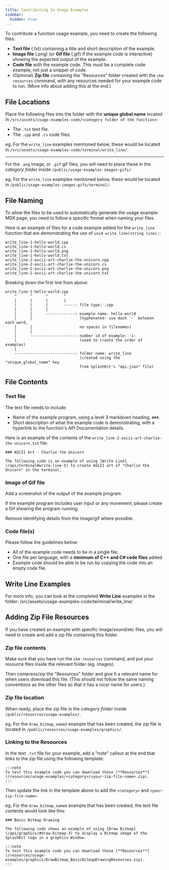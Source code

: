 ```yaml
---
title: Contributing to Usage Examples
sidebar:
  hidden: true
---
```


To contribute a function usage example, you need to create the following files:

- **Text file** (.txt) containing a title and short description of the example.
- **Image file** (.png) (or **Gif file** (.gif) if the example code is interactive) showing the expected output of the example.
- **Code file** with the example code. This must be a complete code example, not just a snippet of code.
- (Optional) **Zip file** containing the "Resources" folder created with the `skm resources` command, with any resources needed for your example code to run. (More info about adding this at the end.)

## File Locations

Place the following files into the folder with the **unique global name** located in `/src/assets/usage-examples-code/<category folder of the function>`:

- The `.txt` text file.
- The `.cpp` and `.cs` code files.

eg. For the `write_line` examples mentioned below, these would be located in `/src/assets/usage-examples-code/terminal/write_line/`.

---

For the `.png` image, or `.gif` gif files, you will need to place these in the *category folder* inside `/public/usage-examples-images-gifs/`.

eg. For the `write_line` examples mentioned below, these would be located in `/public/usage-examples-images-gifs/terminal/`.

## File Naming

To allow the files to be used to automatically generate the usage example MDX page, you need to follow a specific format when naming your files.

Here is an example of files for a code example added for the `write_line` function that are demonstrating the use of `void write_line(string line);`:

```plaintext
write_line-1-hello-world.cpp
write_line-1-hello-world.cs
write_line-1-hello-world.png
write_line-1-hello-world.txt
write_line-2-ascii-art-charlie-the-unicorn.cpp
write_line-2-ascii-art-charlie-the-unicorn.cs
write_line-2-ascii-art-charlie-the-unicorn.png
write_line-2-ascii-art-charlie-the-unicorn.txt
```

Breaking down the first line from above:

```plaintext
write_line-1-hello-world.cpp
    ^      ^      ^       ^
    |      |      |       |
    |      |      |       -----: file type: .cpp
    |      |      |
    |      |      -------------: example name: hello-world
    |      |                     (hyphenated: use dash `-` between each word,
    |      |                     no spaces in filenames)
    |      |
    |      --------------------: number id of example: -1-
    |                            (used to create the order of examples)
    |
    ---------------------------: folder name: write_line
                                 (created using the "unique_global_name" key
                                 from SplashKit's "api.json" file)
```

## File Contents

### Text file

The text file needs to include:

- Name of the example program, using a level 3 markdown heading, `###`.
- Short description of what the example code is demonstrating, with a hyperlink to the function's API Documentation details.

Here is an example of the contents of the `write_line-2-ascii-art-charlie-the-unicorn.txt` file:

```plaintext
### ASCII Art - Charlie the Unicorn

The following code is an example of using [Write Line](/api/terminal#write-line-5) to create ASCII art of "Charlie the Unicorn" in the terminal.
```

### Image of Gif file

Add a screenshot of the output of the example program.

If the example program includes user input or any movement, please create a Gif showing the program running.

Remove identifying details from the image/gif where possible.

### Code file(s)

Please follow the guidelines below:

- All of the example code needs to be in a single file.
- One file per language, with a **minimum of C++ and C# code files** added.
- Example code should be able to be run by copying the code into an empty code file.

## Write Line Examples

For more info, you can look at the completed **Write Line** examples in the folder: /src/assets/usage-examples-code/terminal/write_line/

## Adding Zip File Resources

If you have created an example with specific image/sound/etc files, you will need to create and add a zip file containing this folder.

### Zip file contents

Make sure that you have run the `skm resources` command, and put your resource files inside the relevant folder (eg. images).

Then compress/zip the "Resources" folder and give it a relevant name for when users download this file. (This should not follow the same naming conventions as the other files so that it has a nicer name for users.)

### Zip file location

When ready, place the zip file in the *category folder* inside `/public/resources/usage-examples/`.

eg. For the `draw_bitmap_named` example that has been created, the zip file is located in `/public/resources/usage-examples/graphics/`.

### Linking to the Resources

In the text `.txt` file for your example, add a "note" callout at the end that links to the zip file using the following template:

```plaintext
:::note
To test this example code you can download these [**Resources**](/resources/usage-examples/<category>/<your-zip-file-name>.zip).
:::
```

Then update the link in the template above to add the `<category>` and `<your-zip-file-name>`.

eg. For the `draw_bitmap_named` example that has been created, the text file contents would look like this:

```plaintext
### Basic Bitmap Drawing

The following code shows an example of using [Draw Bitmap](/api/graphics/#draw-bitmap-3) to display a Bitmap image of the SplashKit logo in a graphics Window.

:::note
To test this example code you can download these [**Resources**](/resources/usage-examples/graphics/DrawBitmap_BasicBitmapDrawingResources.zip).
:::
```
